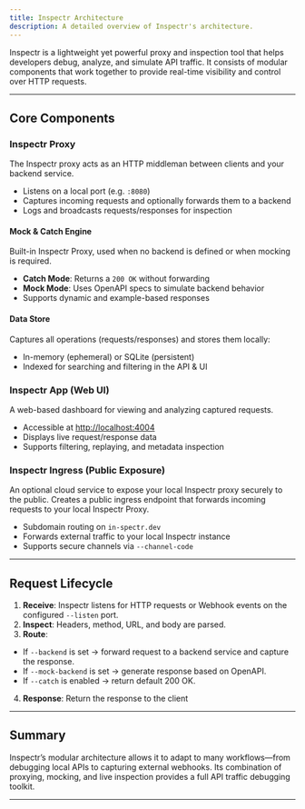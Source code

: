```yaml
---
title: Inspectr Architecture
description: A detailed overview of Inspectr's architecture.
---
```



[//]: # (# Inspectr Architecture Overview)

Inspectr is a lightweight yet powerful proxy and inspection tool that helps developers debug, analyze, and simulate API traffic. It consists of modular components that work together to provide real-time visibility and control over HTTP requests.

---

## Core Components

<FlowIngress client:only="react" />

### <IconInspectr width={24} height={24}/> Inspectr Proxy

The Inspectr proxy acts as an HTTP middleman between clients and your backend service.

* Listens on a local port (e.g. `:8080`)
* Captures incoming requests and optionally forwards them to a backend
* Logs and broadcasts requests/responses for inspection

#### Mock & Catch Engine

Built-in Inspectr Proxy, used when no backend is defined or when mocking is required.

* **Catch Mode**: Returns a `200 OK` without forwarding
* **Mock Mode**: Uses OpenAPI specs to simulate backend behavior
* Supports dynamic and example-based responses

#### Data Store

Captures all operations (requests/responses) and stores them locally:

* In-memory (ephemeral) or SQLite (persistent)
* Indexed for searching and filtering in the API & UI


### <IconInspectr width={24} height={24} from="#ff8c00" to='#ffd700'/>  Inspectr App (Web UI)

A web-based dashboard for viewing and analyzing captured requests.

* Accessible at [http://localhost:4004](http://localhost:4004)
* Displays live request/response data
* Supports filtering, replaying, and metadata inspection

### <IconInspectr width={24} height={24} from="#26ff00" to='#9fe491'/> Inspectr Ingress (Public Exposure)

An optional cloud service to expose your local Inspectr proxy securely to the public. Creates a public ingress endpoint that forwards incoming requests to your local Inspectr Proxy.

* Subdomain routing on `in-spectr.dev`
* Forwards external traffic to your local Inspectr instance
* Supports secure channels via `--channel-code`

---

## Request Lifecycle

1. **Receive**: Inspectr listens for HTTP requests or Webhook events on the configured `--listen` port.
2. **Inspect**: Headers, method, URL, and body are parsed.
3. **Route**:

* If `--backend` is set → forward request to a backend service and capture the response.
* If `--mock-backend` is set → generate response based on OpenAPI.
* If `--catch` is enabled → return default 200 OK.

4. **Response**: Return the response to the client

---

## Summary

Inspectr’s modular architecture allows it to adapt to many workflows—from debugging local APIs to capturing external webhooks. Its combination of proxying, mocking, and live inspection provides a full API traffic debugging toolkit.

---

[//]: # (## 📚 Related Topics)
[//]: # ()
[//]: # (* [Proxy Mode →]&#40;/core-concepts/proxy-mode&#41;)
[//]: # (* [Ingress Mode →]&#40;/core-concepts/ingress-mode&#41;)
[//]: # (* [Mocking →]&#40;/guides/mocking&#41;)
